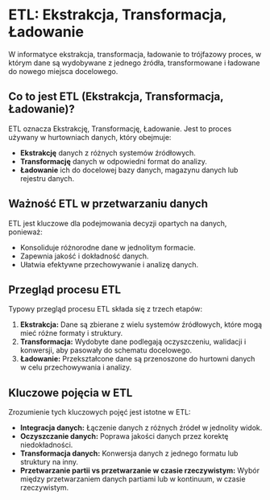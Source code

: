 # ETL: Ekstrakcja, Transformacja, Ładowanie

W informatyce ekstrakcja, transformacja, ładowanie to trójfazowy proces, w którym dane są wydobywane z jednego źródła, transformowane i ładowane do nowego miejsca docelowego.

## Co to jest ETL (Ekstrakcja, Transformacja, Ładowanie)?

ETL oznacza Ekstrakcję, Transformację, Ładowanie. Jest to proces używany w hurtowniach danych, który obejmuje:

- **Ekstrakcję** danych z różnych systemów źródłowych.
- **Transformację** danych w odpowiedni format do analizy.
- **Ładowanie** ich do docelowej bazy danych, magazynu danych lub rejestru danych.

## Ważność ETL w przetwarzaniu danych

ETL jest kluczowe dla podejmowania decyzji opartych na danych, ponieważ:

- Konsoliduje różnorodne dane w jednolitym formacie.
- Zapewnia jakość i dokładność danych.
- Ułatwia efektywne przechowywanie i analizę danych.

## Przegląd procesu ETL

Typowy przegląd procesu ETL składa się z trzech etapów:

1. **Ekstrakcja:** Dane są zbierane z wielu systemów źródłowych, które mogą mieć różne formaty i struktury.
2. **Transformacja:** Wydobyte dane podlegają oczyszczeniu, walidacji i konwersji, aby pasowały do schematu docelowego.
3. **Ładowanie:** Przekształcone dane są przenoszone do hurtowni danych w celu przechowywania i analizy.

## Kluczowe pojęcia w ETL

Zrozumienie tych kluczowych pojęć jest istotne w ETL:

- **Integracja danych:** Łączenie danych z różnych źródeł w jednolity widok.
- **Oczyszczanie danych:** Poprawa jakości danych przez korektę niedokładności.
- **Transformacja danych:** Konwersja danych z jednego formatu lub struktury na inny.
- **Przetwarzanie partii vs przetwarzanie w czasie rzeczywistym:** Wybór między przetwarzaniem danych partiami lub w kontinuum, w czasie rzeczywistym.